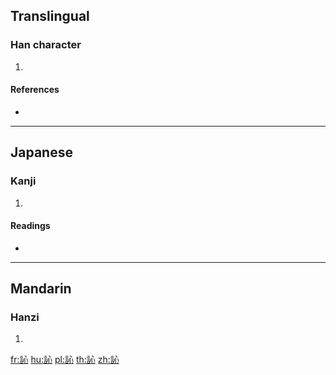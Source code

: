 {{character info/new}}
==Translingual==

===Han character===
{{Han char|rn=149|rad=言|as=04|sn=11|four=|canj=YRP}}

# {{defn|Han|sort=言04}}

====References====
* {{Han ref|kx=1151.070|dkj=35291|dj=1617.240|hdz=63951.040|uh=8A2B|ud=35371}}

----

==Japanese==

===Kanji===
{{ja-kanji|grade=|rs=言04}}

# {{defn|lang=ja|sort=言04}}

====Readings====
* {{ja-readings|on=[[しん]] (shin)|kun=[[まこと]] (makoto)|nanori=}}

----

==Mandarin==

===Hanzi===
{{cmn-hanzi|pin=[[xìn]] ([[xin4]])|wg=hsin<sup>4</sup>}}

# {{defn|lang=cmn|sort=言04}}

[[fr:訫]]
[[hu:訫]]
[[pl:訫]]
[[th:訫]]
[[zh:訫]]